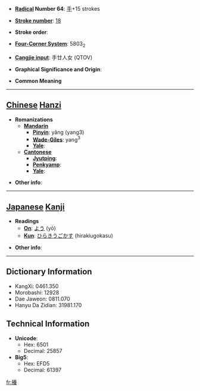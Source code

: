 * '''[[Wiktionary:Chinese radical index| Radical]] Number 64''': [[Wiktionary:Chinese radical index 手|手]]+15 strokes

* '''[[Wiktionary:Chinese total strokes index|Stroke number]]''': [[Wiktionary:Chinese total strokes index 18|18]]

* '''Stroke order''': 

* '''[[Wiktionary:Chinese four corner index|Four-Corner System]]''': 5803<sub>2</sub>

* '''[[Wiktionary:Chinese Cangjie index|Cangjie input]]''': 手廿人女 (QTOV)

* '''Graphical Significance and Origin''': 

* '''Common Meaning'''

----

== [[Chinese]] [[Hanzi]] ==

* '''Romanizations'''
** '''[[Mandarin]]'''
*** '''[[Pinyin]]''': yǎng (yang3)
*** '''[[Wade-Giles]]''': yang<sup>3</sup>
*** '''[[Yale]]''': 
** '''[[Cantonese]]'''
*** '''[[Jyutping]]''':
*** '''[[Penkyamp]]''': 
*** '''[[Yale]]''': 

* '''Other info''': 

----

== [[Japanese]] [[Kanji]] ==

* '''Readings'''
** '''[[On]]''': [[よう]] (yō)
** '''[[Kun]]''': [[ひらきうごかす]] (hirakiugokasu)

* '''Other info''':  

----

== Dictionary Information ==

* KangXi: 0461.350
* Morobashi: 12928
* Dae Jaweon: 0811.070
* Hanyu Da Zidian: 31981.170

== Technical Information ==

* '''Unicode''':
** Hex: 6501
** Decimal: 25857
* '''Big5''':
** Hex: EFD5
** Decimal: 61397

[[fr:攁]]